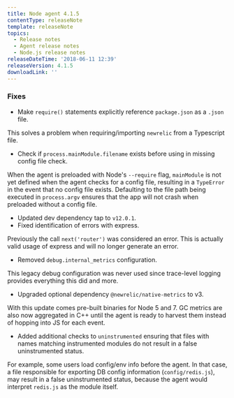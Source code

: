 ```yaml
---
title: Node agent 4.1.5
contentType: releaseNote
template: releaseNote
topics:
  - Release notes
  - Agent release notes
  - Node.js release notes
releaseDateTime: '2018-06-11 12:39'
releaseVersion: 4.1.5
downloadLink: ''
---
```


### Fixes

* Make `require()` statements explicitly reference `package.json` as a `.json` file.

This solves a problem when requiring/importing `newrelic` from a Typescript file.

* Check if `process.mainModule.filename` exists before using in missing config file check.

When the agent is preloaded with Node's `--require` flag, `mainModule` is not yet defined when the agent checks for a config file, resulting in a `TypeError` in the event that no config file exists. Defaulting to the file path being executed in `process.argv` ensures that the app will not crash when preloaded without a config file.

* Updated dev dependency tap to `v12.0.1`.
* Fixed identification of errors with express.

Previously the call `next('router')` was considered an error. This is actually valid usage of express and will no longer generate an error.

* Removed `debug.internal_metrics` configuration.

This legacy debug configuration was never used since trace-level logging provides everything this did and more.

* Upgraded optional dependency `@newrelic/native-metrics` to v3.

With this update comes pre-built binaries for Node 5 and 7. GC metrics are also now aggregated in C++ until the agent is ready to harvest them instead of hopping into JS for each event.

* Added additional checks to `uninstrumented` ensuring that files with names matching instrumented modules do not result in a false uninstrumented status.

For example, some users load config/env info before the agent. In that case, a file responsible for exporting DB config information (`config/redis.js`), may result in a false uninstrumented status, because the agent would interpret `redis.js` as the module itself.
